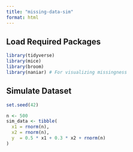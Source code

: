 ```yaml
---
title: "missing-data-sim"
format: html
---
```


## Load Required Packages

```r
library(tidyverse)
library(mice)
library(broom)
library(naniar) # For visualizing missingness
```

## Simulate Dataset

```r
set.seed(42)

n <- 500
sim_data <- tibble(
  x1 = rnorm(n),
  x2 = rnorm(n),
  y  = 0.5 * x1 + 0.3 * x2 + rnorm(n)
)

```
